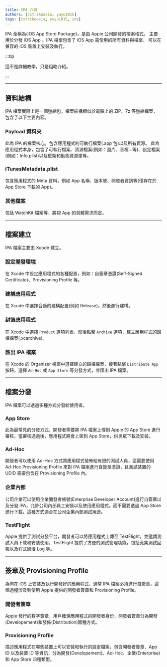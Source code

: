 ```yaml
---
title: IPA 介紹
authors: [cstrikeasia, yuyu1015]
tags: [cstrikeasia, yuyu1015, ios]
---
```


IPA 全稱為(iOS App Store Package)，是由 Apple 公司開發的檔案格式，
主要用於分發 iOS App 。IPA 檔案包含了 iOS App 需使用的所有資料與檔案，
可以在兼容的 iOS 裝置上安裝及執行。

:::tip

這不是詳細教學，只是粗略介紹。

:::

---

## 資料結構

IPA 檔案實際上是一個壓縮包，檔案結構類似於電腦上的 ZIP、7z 等壓縮檔案，包含了以下主要內容。

### Payload 資料夾

此為 IPA 的檔案核心，包含應用程式的可執行檔案(.app 包)以及所有資源。
此為應用程式本身，包含了可執行檔案、資源檔案(例如：圖片、音檔…等)、設定檔案(例如：Info.plist)以及框架和動態資源庫等。

### iTunesMetadata.plist

包含應用程式的 Meta 資料，例如 App 名稱、版本號、開發者資訊等(僅存在於 App
Store 下載的 App)。

### 其他檔案

包括 WatchKit 檔案等，將視 App 的具體需求而定。

---

## 檔案建立

IPA 檔案主要由 Xcode 建立。

### 設定開發環境

在 Xcode 中設定應用程式的各種配置，例如：自簽章憑證(Self-Signed
Certificate)、Provisioning Profile 等。

### 建構應用程式

在 Xcode 中選擇合適的建構配置(例如 Release)，然後進行建構。

### 封裝應用程式

在 Xcode 中選擇 `Product` 選項列表，然後點擊 `Archive` 選項，建立應用程式的歸檔檔案(.xcarchive)。

### 匯出 IPA 檔案

在 Xcode 的 Organizer 視窗中選擇建立的歸檔檔案，接著點擊 `Distribute App` 按鈕，選擇 `Ad-Hoc` 或 `App Store` 等分發方式，並匯出 IPA 檔案。

---

## 檔案分發

IPA 檔案可以透過多種方式分發給使用者。

### App Store

此為最常見的分發方式，開發者需要將 IPA 檔案上傳到 Apple 的 App
Store 進行審核，當審核通過後，應用程式將會上架到 App
Store，供民眾下載及安裝。

### Ad-Hoc

開發者可以使用 Ad-Hoc 方式將應用程式發佈給有限的測試人員，這需要使用 Ad-Hoc
Provisioning
Profile 來對 IPA 檔案進行自簽章憑證，且測試裝置的 UDID 需要包含在 Provisioning
Profile 內。

### 企業內部

公司企業可以使用企業開發者帳號(Enterprise Developer
Account)進行自簽章以及分發 IPA，允許公司內部員工安裝以及使用應用程式，而不需要透過 App
Store 進行下載，這種方式適合在公司企業內部測試用途。

### TestFlight

Apple 提供了測試分發平台，開發者可以將應用程式上傳至 TestFlight，並邀請測試人員下載和安裝使用，TestFlight 提供了方便的測試管理功能，包括蒐集測試回報以及程式崩潰 Log 等。

---

## 簽章及 Provisioning Profile

為何在 iOS 上安裝及執行開發好的應用程式，通常 IPA 檔案必須進行自簽章，這個過程涉及到使用 Apple 提供的開發者簽章和 Provisioning
Profile。

### 開發者簽章

Apple 發行的數字簽章，用戶確保應用程式的開發者身份，開發者簽章分為開發(Developement)和發佈(Distribution)兩種方式。

### Provisioning Profile

描述應用程式在哪些裝置上可以安裝和執行的設定檔案，包含開發者簽章、App
ID 以及裝置 ID 等資訊，分為開發(Developement)、Ad-Hoc、企業(Enterprise)和 App
Store 四種類型。
